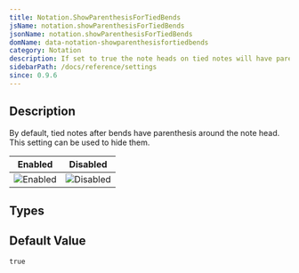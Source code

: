 ```yaml
---
title: Notation.ShowParenthesisForTiedBends
jsName: notation.showParenthesisForTiedBends
jsonName: notation.showParenthesisForTiedBends
domName: data-notation-showparenthesisfortiedbends
category: Notation
description: If set to true the note heads on tied notes will have parenthesis if they are preceeded by bends.
sidebarPath: /docs/reference/settings
since: 0.9.6
---
```



## Description

By default, tied notes after bends have parenthesis around the note head. This setting can be used to hide them. 

<PropertyDescription metadata={metadata} />

| Enabled                                                                     | Disabled                                                                      |
|-----------------------------------------------------------------------------|-------------------------------------------------------------------------------|
| ![Enabled](/img/reference/property/showparenthesisfortiedbends-enabled.png) | ![Disabled](/img/reference/property/showparenthesisfortiedbends-disabled.png) |

## Types

<TypeTable>
    <TypeRow name="bool" />
</TypeTable>

## Default Value

`true`